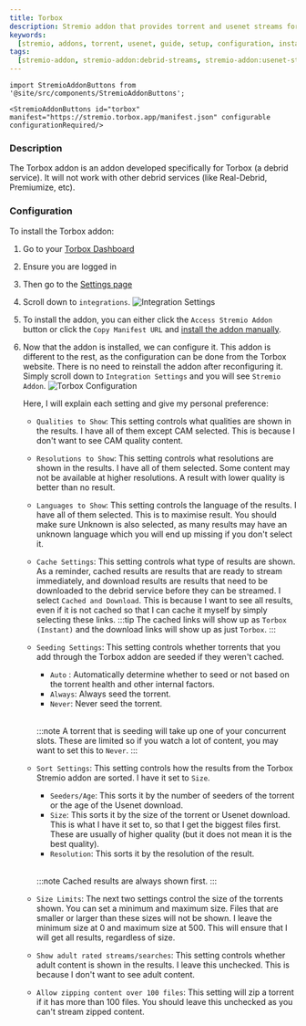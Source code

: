 ```yaml
---
title: Torbox
description: Stremio addon that provides torrent and usenet streams for users of TorBox.
keywords:
  [stremio, addons, torrent, usenet, guide, setup, configuration, install, link]
tags:
  [stremio-addon, stremio-addon:debrid-streams, stremio-addon:usenet-streams]
---
```


```mdx-code-block
import StremioAddonButtons from '@site/src/components/StremioAddonButtons';

<StremioAddonButtons id="torbox" manifest="https://stremio.torbox.app/manifest.json" configurable configurationRequired/>
```

<h3>Description</h3>

The Torbox addon is an addon developed specifically for Torbox (a debrid service).
It will not work with other debrid services (like Real-Debrid, Premiumize, etc).

<h3>Configuration</h3>

To install the Torbox addon:

1. Go to your [Torbox Dashboard](https://torbox.app/dashboard)
2. Ensure you are logged in
3. Then go to the [Settings page](https://torbox.app/settings)
4. Scroll down to `integrations`.
   ![Integration Settings](/img/stremio/torbox_integrations.png)
5. To install the addon, you can either click the `Access Stremio Addon` button or click the `Copy Manifest URL` and [install the addon manually](/stremio/faq#how-do-i-install-an-addon-manually).

6. Now that the addon is installed, we can configure it. This addon is different to the rest, as the configuration can be done from the Torbox website. There is no need to reinstall the addon after reconfiguring it.
   Simply scroll down to `Integration Settings` and you will see `Stremio Addon`.
   ![Torbox Configuration](/img/stremio/torbox_stremio_integration_settings.png)

   Here, I will explain each setting and give my personal preference:

   - `Qualities to Show`: This setting controls what qualities are shown in the results.
     I have all of them except CAM selected. This is because I don't want to see CAM quality content.

   - `Resolutions to Show`: This setting controls what resolutions are shown in the results.
     I have all of them selected. Some content may not be available at higher resolutions. A result with lower quality is better than no result.

   - `Languages to Show`: This setting controls the language of the results.
     I have all of them selected. This is to maximise result. You should make sure Unknown is also selected, as many results may have an unknown language which
     you will end up missing if you don't select it.

   - `Cache Settings`: This setting controls what type of results are shown. As a reminder, cached results are results that are ready to stream immediately, and download results are results that need to be downloaded to the debrid service before they can be streamed.
     I select `Cached and Download`. This is because I want to see all results, even if it is not cached so that I can cache it myself by simply selecting these links.
     :::tip
     The cached links will show up as `Torbox (Instant)` and the download links will show up as just `Torbox`.
     :::
   - `Seeding Settings`: This setting controls whether torrents that you add through the Torbox addon are seeded if they weren't cached.

     - `Auto` : Automatically determine whether to seed or not based on the torrent health and other internal factors.
     - `Always`: Always seed the torrent.
     - `Never`: Never seed the torrent.

     <br />

     :::note
     A torrent that is seeding will take up one of your concurrent slots. These are limited so if you watch a lot of content, you may want to set this to `Never`.
     :::

   - `Sort Settings`: This setting controls how the results from the Torbox Stremio addon are sorted. I have it set to `Size`.

     - `Seeders/Age`: This sorts it by the number of seeders of the torrent or the age of the Usenet download.
     - `Size`: This sorts it by the size of the torrent or Usenet download. This is what I have it set to, so that I get the biggest files first. These are usually of higher quality (but it does not mean it is the best quality).
     - `Resolution`: This sorts it by the resolution of the result.

     <br />

     :::note
     Cached results are always shown first.
     :::

   - `Size Limits`: The next two settings control the size of the torrents shown. You can set a minimum and maximum size. Files that are smaller or larger than these sizes will not be shown.
     I leave the minimum size at 0 and maximum size at 500. This will ensure that I will get all results, regardless of size.
   - `Show adult rated streams/searches`: This setting controls whether adult content is shown in the results.
     I leave this unchecked. This is because I don't want to see adult content.
   - `Allow zipping content over 100 files`: This setting will zip a torrent if it has more than 100 files. You should leave this unchecked as you can't stream zipped content.
